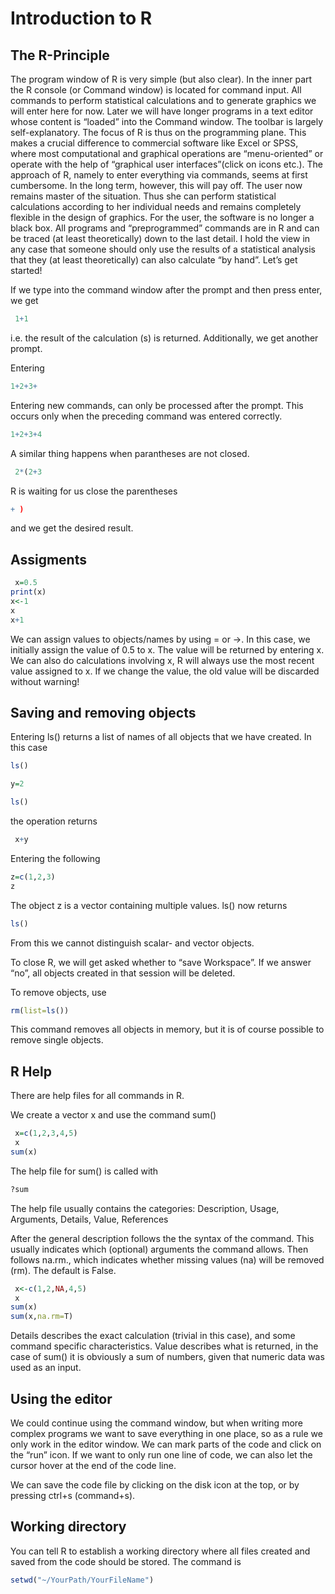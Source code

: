 # Introduction to R

## The R-Principle
The program window of R is very simple (but also clear). In the inner part
the R console (or Command window) is located for command input. All
commands to perform statistical calculations and to generate graphics
we will enter here for now. Later we will have longer programs in a text editor
whose content is "loaded" into the Command window.  The toolbar is largely self-explanatory.
The focus of R is thus on the programming plane. This makes a crucial 
difference to commercial software like Excel or SPSS, where most
computational and graphical operations are "menu-oriented" or operate with the help of "graphical
user interfaces "(click on icons  etc.).
The approach of R, namely to enter everything via commands, seems at first cumbersome. In the long term, however, this will pay off. The user now remains master of the situation. Thus she can perform statistical calculations according to her
individual needs and remains completely flexible in the design of
graphics. For the user, the software is no longer a black box. All programs and "preprogrammed" commands are in R
and can be traced (at least theoretically) down to the last detail. I hold the view in any case that someone should only use the results of a statistical analysis that they (at least theoretically) can also calculate "by hand". Let's get started!

If we type into the command window after the prompt and then press enter, we get
```r
 1+1
```

i.e. the result of the calculation (s) is returned. Additionally, we get another prompt.

Entering 
```r
1+2+3+
```


Entering new commands, can only be processed after the prompt. This occurs only when the preceding command was entered correctly. 

```r
1+2+3+4
```

A similar thing happens when parantheses are not closed. 


```r
 2*(2+3
```



R is waiting for us close the parentheses
```r
+ )
```
and we get the desired result.


## Assigments

```r
 x=0.5
print(x)
x<-1
x
x+1
```

We can assign values to objects/names by using = or ->. In this case, we initially assign the value of 0.5 to x. The value will be returned by entering x. We can also do calculations involving x, R will always use the most recent value assigned to x. If we change the value, the old value will be discarded without warning! 


## Saving and removing objects

Entering ls() returns a list of names of all objects that we have created. In this case

 
```r
ls()
```

```r
y=2
```

```r
ls()
```

the operation returns

```r
 x+y
```

Entering the following
```r
z=c(1,2,3)
z
```


The object z is a vector containing multiple values. ls() now returns

```r
ls()
```

From this we cannot distinguish scalar- and vector objects. 


To close R, we will get asked whether to "save Workspace". If we answer "no", all objects created in that session will be deleted. 

To remove objects, use 
```r
rm(list=ls())
```

This command removes all objects in memory, but it is of course possible to remove single objects.


## R Help


There are help files for all commands in R. 

We create a vector x and use the command sum() 
```r
 x=c(1,2,3,4,5)
 x
sum(x)
```

The help file for  sum() is called with
```r
?sum
```

The help file usually contains the categories: Description, Usage, Arguments, Details, Value, References


After the general description follows the the syntax of the command. This usually indicates which (optional) arguments the command allows. Then follows  na.rm., which indicates whether missing values (na) will be removed (rm). The default is False.


```r
 x<-c(1,2,NA,4,5)
 x
sum(x)
sum(x,na.rm=T)
```

Details describes the exact calculation (trivial in this case), and some command specific characteristics. Value describes what is returned, in the case of sum() it is obviously a sum of numbers, given that numeric data was used as an input. 


## Using the editor

We could continue using the command window, but when writing more complex programs we want to save everything in one place, so as a rule we only work in the editor window. We can mark parts of the code and click on the "run" icon. If we want to only run one line of code, we can also let the cursor hover at the end of the code line.



We can save the code file by clicking on the disk icon at the top, or by pressing ctrl+s (command+s).

## Working directory

You can tell R to establish a working directory where all files created and saved from the code should be stored. The command is

```r
setwd("~/YourPath/YourFileName")
```



